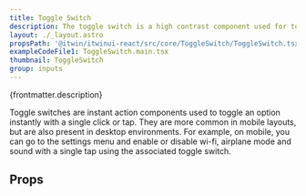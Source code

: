 ```yaml
---
title: Toggle Switch
description: The toggle switch is a high contrast component used for toggling settings that only have two states.
layout: ./_layout.astro
propsPath: '@itwin/itwinui-react/src/core/ToggleSwitch/ToggleSwitch.tsx'
exampleCodeFile1: ToggleSwitch.main.tsx
thumbnail: ToggleSwitch
group: inputs
---
```



<p>{frontmatter.description}</p>

<LiveExample src={frontmatter.exampleCodeFile1} />

Toggle switches are instant action components used to toggle an option instantly with a single click
or tap. They are more common in mobile layouts, but are also present in desktop environments. For example,
on mobile, you can go to the settings menu and enable or disable wi-fi, airplane mode and sound with
a single tap using the associated toggle switch.

## Props

<PropsTable path={frontmatter.propsPath} />

